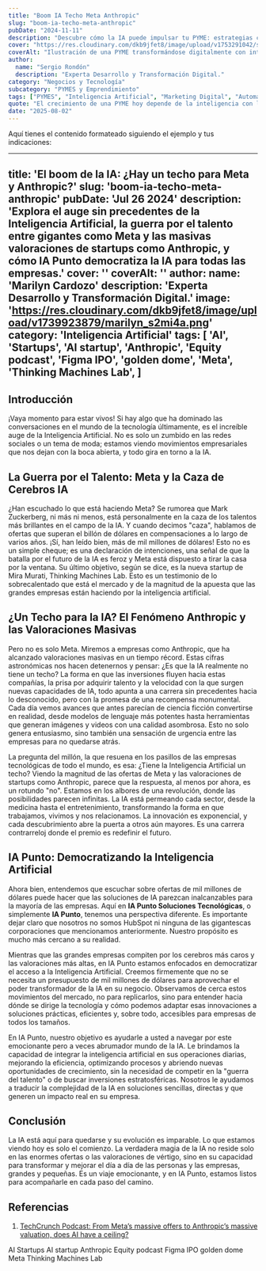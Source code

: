 ```yaml
---
title: "Boom IA Techo Meta Anthropic"
slug: "boom-ia-techo-meta-anthropic"
pubDate: "2024-11-11"
description: "Descubre cómo la IA puede impulsar tu PYME: estrategias concretas de marketing, automatización y datos para aumentar ventas."
cover: "https://res.cloudinary.com/dkb9jfet8/image/upload/v1753291042/small-business_kk56r6.jpg"
coverAlt: "Ilustración de una PYME transformándose digitalmente con inteligencia artificial."
author:
  name: "Sergio Rondón"
  description: "Experta Desarrollo y Transformación Digital."
category: "Negocios y Tecnología"
subcategory: "PYMES y Emprendimiento"
tags: ["PYMES", "Inteligencia Artificial", "Marketing Digital", "Automatización", "Ventas"]
quote: "El crecimiento de una PYME hoy depende de la inteligencia con la que se aplican datos, IA y estrategia. — Sergio Rondón"
date: "2025-08-02"
---
```



Aquí tienes el contenido formateado siguiendo el ejemplo y tus indicaciones:

---
title: 'El boom de la IA: ¿Hay un techo para Meta y Anthropic?'
slug: 'boom-ia-techo-meta-anthropic'
pubDate: 'Jul 26 2024'
description: 'Explora el auge sin precedentes de la Inteligencia Artificial, la guerra por el talento entre gigantes como Meta y las masivas valoraciones de startups como Anthropic, y cómo IA Punto democratiza la IA para todas las empresas.'
cover: ''
coverAlt: ''
author:
  name: 'Marilyn Cardozo'
  description: 'Experta Desarrollo y Transformación Digital.'
  image: 'https://res.cloudinary.com/dkb9jfet8/image/upload/v1739923879/marilyn_s2mi4a.png'
category: 'Inteligencia Artificial'
tags:
  [
    'AI',
    'Startups',
    'AI startup',
    'Anthropic',
    'Equity podcast',
    'Figma IPO',
    'golden dome',
    'Meta',
    'Thinking Machines Lab',
  ]
---

<h2 id="introduccion">Introducción</h2>

¡Vaya momento para estar vivos! Si hay algo que ha dominado las conversaciones en el mundo de la tecnología últimamente, es el increíble auge de la Inteligencia Artificial. No es solo un zumbido en las redes sociales o un tema de moda; estamos viendo movimientos empresariales que nos dejan con la boca abierta, y todo gira en torno a la IA.

<h2 id="la-guerra-por-el-talento-meta-y-la-caza-de-cerebros-ia">La Guerra por el Talento: Meta y la Caza de Cerebros IA</h2>

¿Han escuchado lo que está haciendo Meta? Se rumorea que Mark Zuckerberg, ni más ni menos, está personalmente en la caza de los talentos más brillantes en el campo de la IA. Y cuando decimos "caza", hablamos de ofertas que superan el billón de dólares en compensaciones a lo largo de varios años. ¡Sí, han leído bien, más de mil millones de dólares! Esto no es un simple cheque; es una declaración de intenciones, una señal de que la batalla por el futuro de la IA es feroz y Meta está dispuesto a tirar la casa por la ventana. Su último objetivo, según se dice, es la nueva startup de Mira Murati, Thinking Machines Lab. Esto es un testimonio de lo sobrecalentado que está el mercado y de la magnitud de la apuesta que las grandes empresas están haciendo por la inteligencia artificial.

<h2 id="un-techo-para-la-ia-el-fenomeno-anthropic-y-las-valoraciones-masivas">¿Un Techo para la IA? El Fenómeno Anthropic y las Valoraciones Masivas</h2>

Pero no es solo Meta. Miremos a empresas como Anthropic, que ha alcanzado valoraciones masivas en un tiempo récord. Estas cifras astronómicas nos hacen detenernos y pensar: ¿Es que la IA realmente no tiene un techo? La forma en que las inversiones fluyen hacia estas compañías, la prisa por adquirir talento y la velocidad con la que surgen nuevas capacidades de IA, todo apunta a una carrera sin precedentes hacia lo desconocido, pero con la promesa de una recompensa monumental. Cada día vemos avances que antes parecían de ciencia ficción convertirse en realidad, desde modelos de lenguaje más potentes hasta herramientas que generan imágenes y videos con una calidad asombrosa. Esto no solo genera entusiasmo, sino también una sensación de urgencia entre las empresas para no quedarse atrás.

La pregunta del millón, la que resuena en los pasillos de las empresas tecnológicas de todo el mundo, es esa: ¿Tiene la Inteligencia Artificial un techo? Viendo la magnitud de las ofertas de Meta y las valoraciones de startups como Anthropic, parece que la respuesta, al menos por ahora, es un rotundo "no". Estamos en los albores de una revolución, donde las posibilidades parecen infinitas. La IA está permeando cada sector, desde la medicina hasta el entretenimiento, transformando la forma en que trabajamos, vivimos y nos relacionamos. La innovación es exponencial, y cada descubrimiento abre la puerta a otros aún mayores. Es una carrera contrarreloj donde el premio es redefinir el futuro.

<h2 id="ia-punto-democratizando-la-inteligencia-artificial">IA Punto: Democratizando la Inteligencia Artificial</h2>

Ahora bien, entendemos que escuchar sobre ofertas de mil millones de dólares puede hacer que las soluciones de IA parezcan inalcanzables para la mayoría de las empresas. Aquí en **IA Punto Soluciones Tecnológicas**, o simplemente **IA Punto**, tenemos una perspectiva diferente. Es importante dejar claro que nosotros no somos HubSpot ni ninguna de las gigantescas corporaciones que mencionamos anteriormente. Nuestro propósito es mucho más cercano a su realidad.

Mientras que las grandes empresas compiten por los cerebros más caros y las valoraciones más altas, en IA Punto estamos enfocados en democratizar el acceso a la Inteligencia Artificial. Creemos firmemente que no se necesita un presupuesto de mil millones de dólares para aprovechar el poder transformador de la IA en su negocio. Observamos de cerca estos movimientos del mercado, no para replicarlos, sino para entender hacia dónde se dirige la tecnología y cómo podemos adaptar esas innovaciones a soluciones prácticas, eficientes y, sobre todo, accesibles para empresas de todos los tamaños.

En IA Punto, nuestro objetivo es ayudarle a usted a navegar por este emocionante pero a veces abrumador mundo de la IA. Le brindamos la capacidad de integrar la inteligencia artificial en sus operaciones diarias, mejorando la eficiencia, optimizando procesos y abriendo nuevas oportunidades de crecimiento, sin la necesidad de competir en la "guerra del talento" o de buscar inversiones estratosféricas. Nosotros le ayudamos a traducir la complejidad de la IA en soluciones sencillas, directas y que generen un impacto real en su empresa.

<h2 id="conclusion">Conclusión</h2>

La IA está aquí para quedarse y su evolución es imparable. Lo que estamos viendo hoy es solo el comienzo. La verdadera magia de la IA no reside solo en las enormes ofertas o las valoraciones de vértigo, sino en su capacidad para transformar y mejorar el día a día de las personas y las empresas, grandes y pequeñas. Es un viaje emocionante, y en IA Punto, estamos listos para acompañarle en cada paso del camino.

<h2 id="referencias">Referencias</h2>

1.  <a href="https://techcrunch.com/podcast/from-metas-massive-offers-to-anthropics-massive-valuation-does-ai-have-a-ceiling/" target="_blank" rel="noopener noreferrer">TechCrunch Podcast: From Meta’s massive offers to Anthropic’s massive valuation, does AI have a ceiling?</a>

<div class="flex flex-wrap gap-2 mt-8">
  <span class="inline-block px-3 py-1 bg-primary-100 text-primary-700 text-xs font-semibold rounded-full shadow-sm">AI</span>
  <span class="inline-block px-3 py-1 bg-primary-100 text-primary-700 text-xs font-semibold rounded-full shadow-sm">Startups</span>
  <span class="inline-block px-3 py-1 bg-primary-100 text-primary-700 text-xs font-semibold rounded-full shadow-sm">AI startup</span>
  <span class="inline-block px-3 py-1 bg-primary-100 text-primary-700 text-xs font-semibold rounded-full shadow-sm">Anthropic</span>
  <span class="inline-block px-3 py-1 bg-primary-100 text-primary-700 text-xs font-semibold rounded-full shadow-sm">Equity podcast</span>
  <span class="inline-block px-3 py-1 bg-primary-100 text-primary-700 text-xs font-semibold rounded-full shadow-sm">Figma IPO</span>
  <span class="inline-block px-3 py-1 bg-primary-100 text-primary-700 text-xs font-semibold rounded-full shadow-sm">golden dome</span>
  <span class="inline-block px-3 py-1 bg-primary-100 text-primary-700 text-xs font-semibold rounded-full shadow-sm">Meta</span>
  <span class="inline-block px-3 py-1 bg-primary-100 text-primary-700 text-xs font-semibold rounded-full shadow-sm">Thinking Machines Lab</span>
</div>